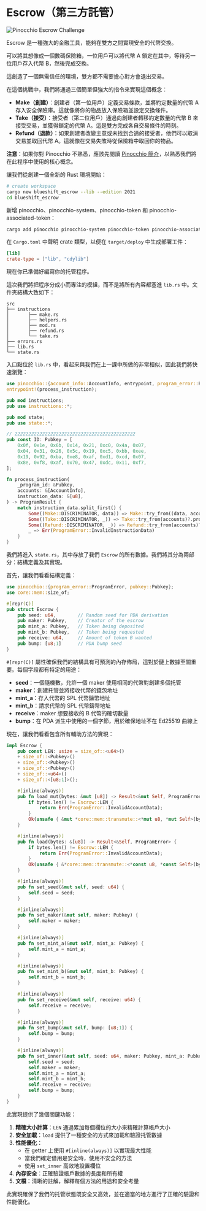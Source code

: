 
# Escrow（第三方託管）

![Pinocchio Escrow Challenge](/graphics/challenge-banners/pinocchio-escrow.png)

Escrow 是一種強大的金融工具，能夠在雙方之間實現安全的代幣交換。

可以將其想像成一個數碼保險箱，一位用戶可以將代幣 A 鎖定在其中，等待另一位用戶存入代幣 B，然後完成交換。

這創造了一個無需信任的環境，雙方都不需要擔心對方會退出交易。

在這個挑戰中，我們將通過三個簡單但強大的指令來實現這個概念：
- **Make（創建）**：創建者（第一位用戶）定義交易條款，並將約定數量的代幣 A 存入安全保險庫。這就像將你的物品放入保險箱並設定交換條件。
- **Take（接受）**：接受者（第二位用戶）通過向創建者轉移約定數量的代幣 B 來接受交易，並獲得鎖定的代幣 A。這是雙方完成各自交易條件的時刻。
- **Refund（退款）**：如果創建者改變主意或未找到合適的接受者，他們可以取消交易並取回代幣 A。這就像在交易失敗時從保險箱中取回你的物品。

**注意**：如果你對 Pinocchio 不熟悉，應該先閱讀 [Pinocchio 簡介](/zh-HK/courses/introduction-to-pinocchio)，以熟悉我們將在此程序中使用的核心概念。

<ArticleSection name="安裝" id="installation" level="h2" />

讓我們從創建一個全新的 Rust 環境開始：

```bash
# create workspace
cargo new blueshift_escrow --lib --edition 2021
cd blueshift_escrow
```

新增 pinocchio、pinocchio-system、pinocchio-token 和 pinocchio-associated-token：

```bash
cargo add pinocchio pinocchio-system pinocchio-token pinocchio-associated-token-account
```

在 `Cargo.toml` 中聲明 crate 類型，以便在 `target/deploy` 中生成部署工件：

```toml
[lib]
crate-type = ["lib", "cdylib"]
```

現在你已準備好編寫你的托管程序。

<ArticleSection name="Template" id="template" level="h2" />

這次我們將把程序分成小而專注的模組，而不是將所有內容都塞進 `lib.rs` 中。文件夾結構大致如下：

```
src
├── instructions
│       ├── make.rs
│       ├── helpers.rs
│       ├── mod.rs
│       ├── refund.rs
│       └── take.rs
├── errors.rs
├── lib.rs
└── state.rs
```

入口點位於 `lib.rs` 中，看起來與我們在上一課中所做的非常相似，因此我們將快速瀏覽：

```rust
use pinocchio::{account_info::AccountInfo, entrypoint, program_error::ProgramError, pubkey::Pubkey, ProgramResult};
entrypoint!(process_instruction);

pub mod instructions;
pub use instructions::*;

pub mod state;
pub use state::*;

// 22222222222222222222222222222222222222222222
pub const ID: Pubkey = [
    0x0f, 0x1e, 0x6b, 0x14, 0x21, 0xc0, 0x4a, 0x07,
    0x04, 0x31, 0x26, 0x5c, 0x19, 0xc5, 0xbb, 0xee,
    0x19, 0x92, 0xba, 0xe8, 0xaf, 0xd1, 0xcd, 0x07,
    0x8e, 0xf8, 0xaf, 0x70, 0x47, 0xdc, 0x11, 0xf7,
];

fn process_instruction(
    _program_id: &Pubkey,
    accounts: &[AccountInfo],
    instruction_data: &[u8],
) -> ProgramResult {
    match instruction_data.split_first() {
        Some((Make::DISCRIMINATOR, data)) => Make::try_from((data, accounts))?.process(),
        Some((Take::DISCRIMINATOR, _)) => Take::try_from(accounts)?.process(),
        Some((Refund::DISCRIMINATOR, _)) => Refund::try_from(accounts)?.process(),
        _ => Err(ProgramError::InvalidInstructionData)
    }
}
```

<ArticleSection name="State" id="state" level="h2" />

我們將進入 `state.rs`，其中存放了我們 `Escrow` 的所有數據。我們將其分為兩部分：結構定義及其實現。

首先，讓我們看看結構定義：

```rust
use pinocchio::{program_error::ProgramError, pubkey::Pubkey};
use core::mem::size_of;

#[repr(C)]
pub struct Escrow {
    pub seed: u64,        // Random seed for PDA derivation
    pub maker: Pubkey,    // Creator of the escrow
    pub mint_a: Pubkey,   // Token being deposited
    pub mint_b: Pubkey,   // Token being requested
    pub receive: u64,     // Amount of token B wanted
    pub bump: [u8;1]      // PDA bump seed
}
```

`#[repr(C)]` 屬性確保我們的結構具有可預測的內存佈局，這對於鏈上數據至關重要。每個字段都有特定的用途：
- **seed**：一個隨機數，允許一個 maker 使用相同的代幣對創建多個托管
- **maker**：創建托管並將接收代幣的錢包地址
- **mint_a**：存入代幣的 SPL 代幣鑄幣地址
- **mint_b**：請求代幣的 SPL 代幣鑄幣地址
- **receive**：maker 想要接收的 B 代幣的確切數量
- **bump**：在 PDA 派生中使用的一個字節，用於確保地址不在 Ed25519 曲線上

現在，讓我們看看包含所有輔助方法的實現：

```rust
impl Escrow {
    pub const LEN: usize = size_of::<u64>() 
    + size_of::<Pubkey>() 
    + size_of::<Pubkey>() 
    + size_of::<Pubkey>() 
    + size_of::<u64>()
    + size_of::<[u8;1]>();

    #[inline(always)]
    pub fn load_mut(bytes: &mut [u8]) -> Result<&mut Self, ProgramError> {
        if bytes.len() != Escrow::LEN {
            return Err(ProgramError::InvalidAccountData);
        }
        Ok(unsafe { &mut *core::mem::transmute::<*mut u8, *mut Self>(bytes.as_mut_ptr()) })
    }

    #[inline(always)]
    pub fn load(bytes: &[u8]) -> Result<&Self, ProgramError> {
        if bytes.len() != Escrow::LEN {
            return Err(ProgramError::InvalidAccountData);
        }
        Ok(unsafe { &*core::mem::transmute::<*const u8, *const Self>(bytes.as_ptr()) })
    }

    #[inline(always)]
    pub fn set_seed(&mut self, seed: u64) {
        self.seed = seed;
    }

    #[inline(always)]
    pub fn set_maker(&mut self, maker: Pubkey) {
        self.maker = maker;
    }

    #[inline(always)]
    pub fn set_mint_a(&mut self, mint_a: Pubkey) {
        self.mint_a = mint_a;
    }

    #[inline(always)]
    pub fn set_mint_b(&mut self, mint_b: Pubkey) {
        self.mint_b = mint_b;
    }

    #[inline(always)]
    pub fn set_receive(&mut self, receive: u64) {
        self.receive = receive;
    }

    #[inline(always)]
    pub fn set_bump(&mut self, bump: [u8;1]) {
        self.bump = bump;
    }

    #[inline(always)]
    pub fn set_inner(&mut self, seed: u64, maker: Pubkey, mint_a: Pubkey, mint_b: Pubkey, receive: u64, bump: [u8;1]) {
        self.seed = seed;
        self.maker = maker;
        self.mint_a = mint_a;
        self.mint_b = mint_b;
        self.receive = receive;
        self.bump = bump;
    }
}
```

此實現提供了幾個關鍵功能：
1. **精確大小計算**：`LEN` 通過累加每個欄位的大小來精確計算帳戶大小
2. **安全加載**：`load` 提供了一種安全的方式來加載和驗證托管數據
3. **性能優化**：
   - 在 getter 上使用 `#[inline(always)]` 以實現最大性能
   - 當我們確定借用是安全時，使用不安全的方法
   - 使用 `set_inner` 高效地設置欄位
4. **內存安全**：正確驗證帳戶數據的長度和所有權
5. **文檔**：清晰的註解，解釋每個方法的用途和安全考量

此實現確保了我們的托管狀態既安全又高效，並在適當的地方進行了正確的驗證和性能優化。
